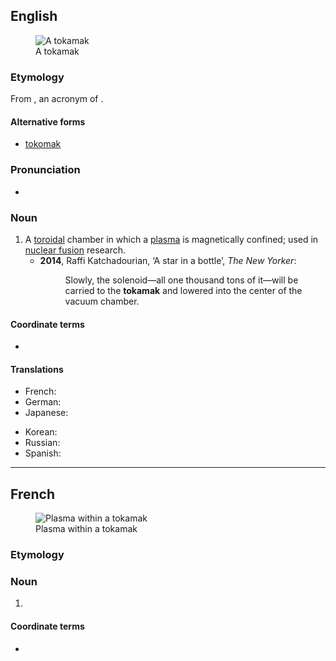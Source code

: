 ==English==
{{wikipedia}}
{{commonscat|Tokamaks}}
[[File:トアマク型磁場..JPG|thumb|A tokamak]]

===Etymology===
From {{etyl|ru|en}} {{m|ru|токама́к}}, an acronym of {{m|ru|[[тороидальный|тороида́льная]] [[ка́мера]] [[с]] [[магнитный|магни́тными]] [[катушка|кату́шками]]||toroidal chamber with magnetic coils}}.

====Alternative forms====
* [[tokomak]]

===Pronunciation===
* {{a|UK}} {{IPA|/ˈtəʊkəmak/|lang=en}}

===Noun===
{{en-noun}}

# A [[toroidal]] chamber in which a [[plasma]] is magnetically confined; used in [[nuclear fusion]] research.
#* '''2014''', Raffi Katchadourian, ‘A star in a bottle’, ''The New Yorker'':
#*: Slowly, the solenoid—all one thousand tons of it—will be carried to the '''tokamak''' and lowered into the center of the vacuum chamber.

====Coordinate terms====
* {{l|en|stellarator}}

====Translations====
{{trans-top|a toroidal chamber in which a plasma is magnetically confined}}
* French: {{t+|fr|tokamak|m}}
* German: {{t|de|Tokamak|m}}
* Japanese: {{t|ja|トカマク|tr=tokamaku|sc=Jpan}}
{{trans-mid}}
* Korean: {{t|ko|토카막|sc=Kore}}
* Russian: {{t+|ru|токама́к|m}}
* Spanish: {{t|es|Tokamak|m}}
{{trans-bottom}}

----

==French==
{{commonscat|Tokamaks}}
[[File:MAST plasma image.jpg|thumb|Plasma within a tokamak]]

===Etymology===
{{bor|fr|ru|токама́к|withtext=1}}

===Noun===
{{fr-noun|m}}

# {{l|en|tokamak}}

====Coordinate terms====
* {{l|fr|stellarator}}